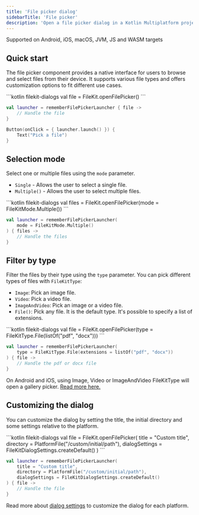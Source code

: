 ```yaml
---
title: 'File picker dialog'
sidebarTitle: 'File picker'
description: 'Open a file picker dialog in a Kotlin Multiplatform project'
---
```


<Check>Supported on Android, iOS, macOS, JVM, JS and WASM targets</Check>

## Quick start

The file picker component provides a native interface for users to browse and select files from their device. It supports various file types and offers customization options to fit different use cases.

<CodeGroup>
```kotlin filekit-dialogs
val file = FileKit.openFilePicker()
```

```kotlin filekit-dialogs-compose
val launcher = rememberFilePickerLauncher { file ->
    // Handle the file
}

Button(onClick = { launcher.launch() }) {
    Text("Pick a file")
}
```
</CodeGroup>

## Selection mode

Select one or multiple files using the `mode` parameter.
- `Single` - Allows the user to select a single file.
- `Multiple()` - Allows the user to select multiple files.

<CodeGroup>
```kotlin filekit-dialogs
val files = FileKit.openFilePicker(mode = FileKitMode.Multiple())
```

```kotlin filekit-dialogs-compose
val launcher = rememberFilePickerLauncher(
    mode = FileKitMode.Multiple()
) { files ->
    // Handle the files
}
```
</CodeGroup>

## Filter by type

Filter the files by their type using the `type` parameter. You can pick different types of files with `FileKitType`:
- `Image`: Pick an image file.
- `Video`: Pick a video file.
- `ImageAndVideo`: Pick an image or a video file.
- `File()`: Pick any file. It is the default type. It's possible to specify a list of extensions.

<CodeGroup>
```kotlin filekit-dialogs
val file = FileKit.openFilePicker(type = FileKitType.File(listOf("pdf", "docx")))
```

```kotlin filekit-dialogs-compose
val launcher = rememberFilePickerLauncher(
    type = FileKitType.File(extensions = listOf("pdf", "docx"))
) { file ->
    // Handle the pdf or docx file
}
```
</CodeGroup>

<Info>On Android and iOS, using Image, Video or ImageAndVideo FileKitType will open a gallery picker. [Read more here.](/dialogs/gallery-picker)</Info>

## Customizing the dialog

You can customize the dialog by setting the title, the initial directory and some settings relative to the platform.

<CodeGroup>
```kotlin filekit-dialogs
val file = FileKit.openFilePicker(
    title = "Custom title",
    directory = PlatformFile("/custom/initial/path"),
    dialogSettings = FileKitDialogSettings.createDefault()
)
```

```kotlin filekit-dialogs-compose
val launcher = rememberFilePickerLauncher(
    title = "Custom title",
    directory = PlatformFile("/custom/initial/path"),
    dialogSettings = FileKitDialogSettings.createDefault()
) { file ->
    // Handle the file
}
```
</CodeGroup>

Read more about [dialog settings](/dialogs/dialog-settings) to customize the dialog for each platform.